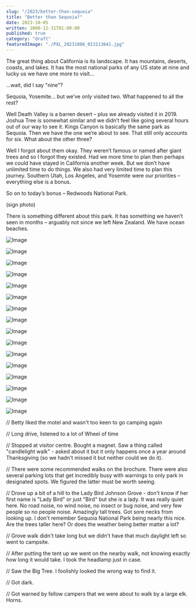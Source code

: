 ```yaml
---
slug: "/2023/better-than-sequoia"
title: "Better than Sequoia?"
date: 2023-10-05
written: 2000-12-31T01:00:00
published: true
category: "draft"
featuredImage: "./PXL_20231006_013113641.jpg"
---
```


The great thing about California is its landscape. It has mountains, deserts, coasts, and lakes. It has the most national parks of any US state at nine and lucky us we have one more to visit…

...wait, did I say "nine"?

Sequoia, Yosemite… but we’ve only visited two. What happened to all the rest?

Well Death Valley is a barren desert – plus we already visited it in 2019. Joshua Tree is somewhat similar and we didn’t feel like going several hours out of our way to see it. Kings Canyon is basically the same park as Sequoia. Then we have the one we’re about to see. That still only accounts for six. What about the other three?

Well I forgot about them okay. They weren’t famous or named after giant trees and so I forgot they existed. Had we more time to plan then perhaps we could have stayed in California another week. But we don’t have unlimited time to do things. We also had very limited time to plan this journey. Southern Utah, Los Angeles, and Yosemite were our priorities – everything else is a bonus.

So on to today’s bonus – Redwoods National Park.

(sign photo)

There is something different about this park. It has something we haven’t seen in months – arguably not since we left New Zealand. We have ocean beaches.

![Image](PXL_20231005_223624925.jpg)

![Image](PXL_20231005_223804171.jpg)

![Image](PXL_20231005_232848196.jpg)

![Image](PXL_20231005_233108773.jpg)

![Image](PXL_20231005_234203453.jpg)

![Image](PXL_20231006_000150541.jpg)

![Image](PXL_20231006_010358643.jpg)

![Image](PXL_20231006_010523047.jpg)

![Image](PXL_20231006_011407147.jpg)

![Image](PXL_20231006_012604892.jpg)

![Image](PXL_20231006_013113641.jpg)

![Image](PXL_20231006_014147245.jpg)

![Image](PXL_20231006_014605401.jpg)

![Image](PXL_20231006_014837493.jpg)

![Image](PXL_20231006_014643790.jpg)

![Image](PXL_20231006_021541413.jpg)

// Betty liked the motel and wasn't too keen to go camping again

// Long drive, listened to a lot of Wheel of time

// Stopped at visitor centre. Bought a magnet. Saw a thing called "candlelight walk" - asked about it but it only happens once a year around Thanksgiving (so we hadn't missed it but neither could we do it).

// There were some recommended walks on the brochure. There were also several parking lots that get incredibly busy with warnings to only park in designated spots. We figured the latter must be worth seeing.

// Drove up a bit of a hill to the Lady Bird Johnson Grove - don't know if her first name is "Lady Bird" or just "Bird" but she is a lady. It was really quiet here. No road noise, no wind noise, no insect or bug noise, and very few people so no people noise. Amazingly tall trees. Got sore necks from looking up. I don't remember Sequoia National Park being nearly this nice. Are the trees taller here? Or does the weather being better matter a lot?

// Grove walk didn't take long but we didn't have that much daylight left so went to campsite.

// After putting the tent up we went on the nearby walk, not knowing exactly how long it would take. I took the headlamp just in case.

// Saw the Big Tree. I foolishly looked the wrong way to find it.

// Got dark.

// Got warned by fellow campers that we were about to walk by a large elk. Horns.
